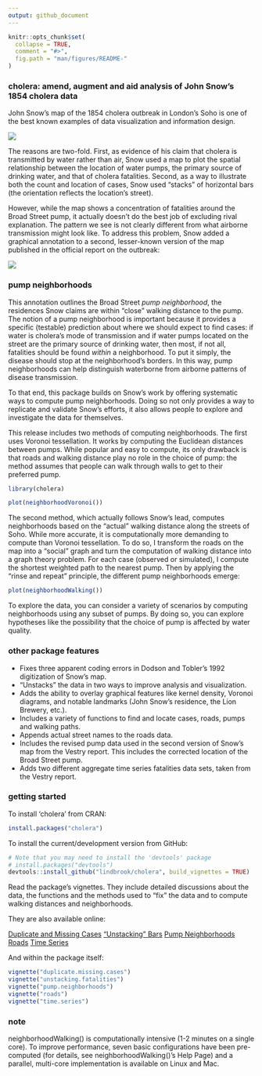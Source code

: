 ```yaml
---
output: github_document
---
```


<!-- README.md is generated from README.Rmd. Please edit that file -->

```r
knitr::opts_chunk$set(
  collapse = TRUE,
  comment = "#>",
  fig.path = "man/figures/README-"
)
```

### cholera: amend, augment and aid analysis of John Snow's 1854 cholera data

John Snow's map of the 1854 cholera outbreak in London's Soho is one of the best known examples of data visualization and information design.

![](vignettes/msu-snows-mapB.jpg)

The reasons are two-fold. First, as evidence of his claim that cholera is transmitted by water rather than air, Snow used a map to plot the spatial relationship between the location of water pumps, the primary source of drinking water, and that of cholera fatalities. Second, as a way to illustrate both the count and location of cases, Snow used "stacks" of horizontal bars (the orientation reflects the location's street).

However, while the map shows a concentration of fatalities around the Broad Street pump, it actually doesn't do the best job of excluding rival explanation. The pattern we see is not clearly different from what airborne transmission might look like. To address this problem, Snow added a graphical annotation to a second, lesser-known version of the map published in the official report on the outbreak:

![](vignettes/fig12-6.png)

### pump neighborhoods

This annotation outlines the Broad Street _pump neighborhood_, the residences Snow claims are within "close" walking distance to the pump. The notion of a pump neighborhood is important because it provides a specific (testable) prediction about where we should expect to find cases: if water is cholera's mode of transmission and if water pumps located on the street are the primary source of drinking water, then most, if not all, fatalities should be found _within_ a neighborhood. To put it simply, the disease should stop at the neighborhood's borders. In this way, pump neighborhoods can help distinguish waterborne from airborne patterns of disease transmission.

To that end, this package builds on Snow's work by offering systematic ways to compute pump neighborhoods. Doing so not only provides a way to replicate and validate Snow's efforts, it also allows people to explore and investigate the data for themselves.

This release includes two methods of computing neighborhoods. The first uses Voronoi tessellation. It works by computing the Euclidean distances between pumps. While popular and easy to compute, its only drawback is that roads and walking distance play no role in the choice of pump: the method assumes that people can walk through walls to get to their preferred pump.


```r
library(cholera)
```

```r
plot(neighborhoodVoronoi())
```

The second method, which actually follows Snow's lead, computes neighborhoods based on the "actual" walking distance along the streets of Soho. While more accurate, it is computationally more demanding to compute than Voronoi tessellation. To do so, I transform the roads on the map into a "social" graph and turn the computation of walking distance into a graph theory problem. For each case (observed or simulated), I compute the shortest weighted path to the nearest pump. Then by applying the "rinse and repeat" principle, the different pump neighborhoods emerge:

```r
plot(neighborhoodWalking())
```

To explore the data, you can consider a variety of scenarios by computing neighborhoods using any subset of pumps. By doing so, you can explore hypotheses like the possibility that the choice of pump is affected by water quality.

### other package features

* Fixes three apparent coding errors in Dodson and Tobler's 1992 digitization of Snow's map.
* "Unstacks" the data in two ways to improve analysis and visualization.
* Adds the ability to overlay graphical features like kernel density, Voronoi diagrams, and notable landmarks (John Snow's residence, the Lion Brewery, etc.).
* Includes a variety of functions to find and locate cases, roads, pumps and walking paths.
* Appends actual street names to the roads data.
* Includes the revised pump data used in the second version of Snow's map from the Vestry report. This includes the corrected location of the Broad Street pump.
* Adds two different aggregate time series fatalities data sets, taken from the Vestry report.

### getting started

To install 'cholera' from CRAN:

```r
install.packages("cholera")
```

To install the current/development version from GitHub:

```r
# Note that you may need to install the 'devtools' package
# install.packages("devtools")
devtools::install_github("lindbrook/cholera", build_vignettes = TRUE)
```

Read the package's vignettes. They include detailed discussions about the data, the functions and the methods used to "fix" the data and to compute walking distances and neighborhoods.

They are also available online:

[Duplicate and Missing Cases](https://cran.r-project.org/web/packages/cholera/vignettes/duplicate.missing.cases.html)
["Unstacking" Bars](https://cran.r-project.org/web/packages/cholera/vignettes/unstacking.fatalities.html)
[Pump Neighborhoods](https://cran.r-project.org/web/packages/cholera/vignettes/pump.neighborhoods.html)
[Roads](https://cran.r-project.org/web/packages/cholera/vignettes/roads.html)
[Time Series](https://cran.r-project.org/web/packages/cholera/vignettes/time.series.html)

And within the package itself:

```r
vignette("duplicate.missing.cases")
vignette("unstacking.fatalities")
vignette("pump.neighborhoods")
vignette("roads")
vignette("time.series")
```

### note

neighborhoodWalking() is computationally intensive (1-2 minutes on a single core). To improve performance, seven basic configurations have been pre-computed (for details, see neighborhoodWalking()'s Help Page) and a parallel, multi-core implementation is available on Linux and Mac.
